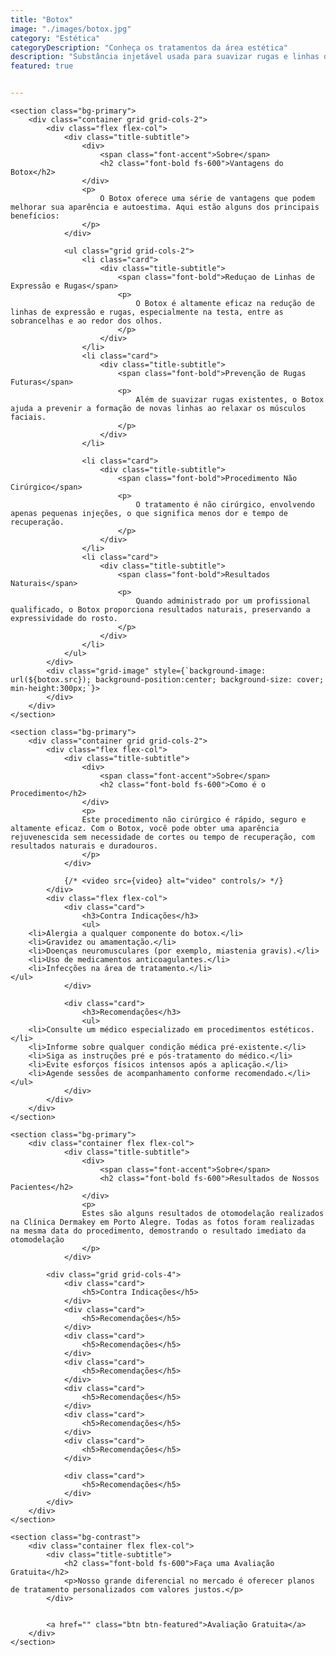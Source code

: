 ```yaml
---
title: "Botox"
image: "./images/botox.jpg"
category: "Estética"
categoryDescription: "Conheça os tratamentos da área estética"
description: "Substância injetável usada para suavizar rugas e linhas de expressão no rosto, proporcionando uma aparência mais jovem."
featured: true


---
```



	<section class="bg-primary">
		<div class="container grid grid-cols-2">
			<div class="flex flex-col">
				<div class="title-subtitle">
					<div>
						<span class="font-accent">Sobre</span>
						<h2 class="font-bold fs-600">Vantagens do Botox</h2>
					</div>
					<p>
						O Botox oferece uma série de vantagens que podem melhorar sua aparência e autoestima. Aqui estão alguns dos principais benefícios:
					</p>
				</div>

				<ul class="grid grid-cols-2">
					<li class="card">
						<div class="title-subtitle">
							<span class="font-bold">Reduçao de Linhas de Expressão e Rugas</span>
							<p>
								O Botox é altamente eficaz na redução de linhas de expressão e rugas, especialmente na testa, entre as sobrancelhas e ao redor dos olhos.
							</p>
						</div>
					</li>
					<li class="card">
						<div class="title-subtitle">
							<span class="font-bold">Prevenção de Rugas Futuras</span>
							<p>
								Além de suavizar rugas existentes, o Botox ajuda a prevenir a formação de novas linhas ao relaxar os músculos faciais.
							</p>
						</div>
					</li>

					<li class="card">
						<div class="title-subtitle">
							<span class="font-bold">Procedimento Não Cirúrgico</span>
							<p>
								O tratamento é não cirúrgico, envolvendo apenas pequenas injeções, o que significa menos dor e tempo de recuperação.
							</p>
						</div>
					</li>
					<li class="card">
						<div class="title-subtitle">
							<span class="font-bold">Resultados Naturais</span>
							<p>
								Quando administrado por um profissional qualificado, o Botox proporciona resultados naturais, preservando a expressividade do rosto.
							</p>
						</div>
					</li>
				</ul>
			</div>
			<div class="grid-image" style={`background-image: url(${botox.src}); background-position:center; background-size: cover; min-height:300px;`}>
			</div>
		</div>
	</section>

	<section class="bg-primary">
		<div class="container grid grid-cols-2">
			<div class="flex flex-col">
				<div class="title-subtitle">
					<div>
						<span class="font-accent">Sobre</span>
						<h2 class="font-bold fs-600">Como é o Procedimento</h2>
					</div>
					<p>
					Este procedimento não cirúrgico é rápido, seguro e altamente eficaz. Com o Botox, você pode obter uma aparência rejuvenescida sem necessidade de cortes ou tempo de recuperação, com resultados naturais e duradouros.
					</p>
				</div>

				{/* <video src={video} alt="video" controls/> */}
			</div>
			<div class="flex flex-col">
				<div class="card">
					<h3>Contra Indicações</h3>
					<ul>
        <li>Alergia a qualquer componente do botox.</li>
        <li>Gravidez ou amamentação.</li>
        <li>Doenças neuromusculares (por exemplo, miastenia gravis).</li>
        <li>Uso de medicamentos anticoagulantes.</li>
        <li>Infecções na área de tratamento.</li>
    </ul>
				</div>

				<div class="card">
					<h3>Recomendações</h3>
					<ul>
        <li>Consulte um médico especializado em procedimentos estéticos.</li>
        <li>Informe sobre qualquer condição médica pré-existente.</li>
        <li>Siga as instruções pré e pós-tratamento do médico.</li>
        <li>Evite esforços físicos intensos após a aplicação.</li>
        <li>Agende sessões de acompanhamento conforme recomendado.</li>
    </ul>
				</div>
			</div>
		</div>
	</section>

	<section class="bg-primary">
		<div class="container flex flex-col">
				<div class="title-subtitle">
					<div>
						<span class="font-accent">Sobre</span>
						<h2 class="font-bold fs-600">Resultados de Nossos Pacientes</h2>
					</div>
					<p>
					Estes são alguns resultados de otomodelação realizados na Clínica Dermakey em Porto Alegre. Todas as fotos foram realizadas na mesma data do procedimento, demostrando o resultado imediato da otomodelação
					</p>
				</div>

			<div class="grid grid-cols-4">
				<div class="card">
					<h5>Contra Indicações</h5>
				</div>
				<div class="card">
					<h5>Recomendações</h5>
				</div>
				<div class="card">
					<h5>Recomendações</h5>
				</div>
				<div class="card">
					<h5>Recomendações</h5>
				</div>
				<div class="card">
					<h5>Recomendações</h5>
				</div>
				<div class="card">
					<h5>Recomendações</h5>
				</div>
				<div class="card">
					<h5>Recomendações</h5>
				</div>

				<div class="card">
					<h5>Recomendações</h5>
				</div>
			</div>
		</div>
	</section>

	<section class="bg-contrast">
		<div class="container flex flex-col">
			<div class="title-subtitle">
				<h2 class="font-bold fs-600">Faça uma Avaliação Gratuita</h2>
				<p>Nosso grande diferencial no mercado é oferecer planos de tratamento personalizados com valores justos.</p>
			</div>


			<a href="" class="btn btn-featured">Avaliação Gratuita</a>
		</div>
	</section>